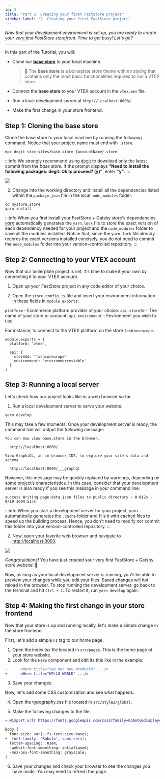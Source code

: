 ```yaml
---
id: 3
title: "Part 2: Creating your first FastStore project"
sidebar_label: "2. Creating your first FastStore project"
---
```


*Now that your development environment is set up, you are ready to create your very first FastStore storefront. Time to get busy! Let's go?*

***

In this part of the Tutorial, you will:

- Clone our [**base store**](https://github.com/vtex-sites/base.store) to your local machine.

  > 🔎 The **base store** is a boilerplate store theme with *no styling* that contains only the most basic functionalities required to run a VTEX store.

- Connect the **base store** to your VTEX account in the `vtex.env` file.
- Run a local development server at `http://localhost:8000/`.
- Make the first change in your store frontend.

## Step 1: Cloning the base store

Clone the base store to your local machine by running the following command. Notice that your project name must end with `.store`.

  ```shell
  npx degit vtex-sites/base.store {accountName}.store
  ```

  :::info
  We strongly recommend using [degit](https://github.com/Rich-Harris/degit) to download only the latest commit from the *base store*. If the prompt displays **"Need to install the following packages: degit. Ok to proceed? (y)"**, enter **"y"**.
  :::

![](/img/tutorials/gatsby/npxdegitclone.png)

2. Change into the working directory and install all the dependencies listed within the `package.json` file  in the local `node_modules` folder.

  ```shell
  cd mystore.store
  yarn install
  ```

  :::info
  When you first install your FastStore + Gatsby store's dependencies, [*yarn*](https://yarnpkg.com/) automatically generates the `yarn.lock` file to store the exact version of each dependency needed for your project and the `node_modules` folder to save all the modules installed. Notice that, since the `yarn.lock` file already records the exact versions installed concisely, you do not need to commit the `node_modules` folder into your version-controlled repository.
  :::

## Step 2: Connecting to your VTEX account

Now that our boilerplate project is set, it's time to make it your own by connecting it to your VTEX account.

1. Open up your FastStore project in any code editor of your choice.

2. Open the `store.config.js` file and insert your environment information in these fields in `module.exports`:

  `platform` - Ecommerce platform provider of your choice.
  `api.storeId` - The name of your store or account.
  `api.environment` - Environment you wish to use.

  For instance, to connect to the VTEX platform on the store `fashioneurope`:

  ```
  module.exports = {
    platform: 'vtex',

    api: {
      storeId: 'fashioneurope'
      environment: 'vtexcommercestable'
    }
  }
  ```


## Step 3: Running a local server

Let's check how our project looks like in a web browser so far.

1. Run a local development server to serve your website.

  ```shell
  yarn develop
  ```

  This may take a few moments. Once your development server is ready, the command line will output the following message:

  ```shell
  You can now view base.store in the browser.
  ⠀
    http://localhost:8000/
  ⠀
  View GraphiQL, an in-browser IDE, to explore your site's data and schema
  ⠀
    http://localhost:8000/___graphql
  ```

  However, this message may be quickly replaced by warnings, depending on some project’s characteristics. In this case, consider that your development server is also ready if you see this message in your command line:

  ```shell
  success Writing page-data.json files to public directory - 0.012s - 0/19 1604.51/s
  ```

  :::info
  When you start a development server for your project, yarn automatically generates the `.cache` folder and fills it with cached files to speed up the building process. Hence, you don't need to modify nor commit this folder into your version-controlled repository.
  :::

2. Now, open your favorite web browser and navigate to [http://localhost:8000](http://localhost:8000).

![](/img/tutorials/gatsby/basestore.gif)

*Congratulations!* You have just created your very first FastStore + Gatsby store website! 🎉

Now, as long as your local development server is running, you'll be able to preview your changes while you edit your files. Saved changes will hot reload in the browser. To stop running the development server, go back to the terminal and hit `Ctrl + C`. To restart it, run `yarn develop` again.

## Step 4: Making the first change in your store frontend

Now that your store is up and running locally, let's make a simple change in the store frontend

First, let's add a simple `h1` tag to our home page.

1. Open the index.tsx file located in `src/pages`. This is the home page of your store website.
2. Look for the `Hero` component and edit its title like in the example:

```diff
-      <Hero title="See our new products" .../>
+      <Hero title="HELLO WORLD" .../>
```
3. Save your changes.

Now, let's add some CSS customization and see what happens.

4. Open the typography.css file located in `src/styles/global`.

5. Make the following changes to the file.

```diff
+ @import url('https://fonts.googleapis.com/css2?family=Roboto&display=swap');

body {
  font-size: var(--fs-text-size-base);
+  font-family: 'Roboto', sans-serif;
  letter-spacing: .01em;
  -webkit-font-smoothing: antialiased;
  -moz-osx-font-smoothing: grayscale;
}
```

6. Save your changes and check your browser to see the changes you have made. You may need to refresh the page.

